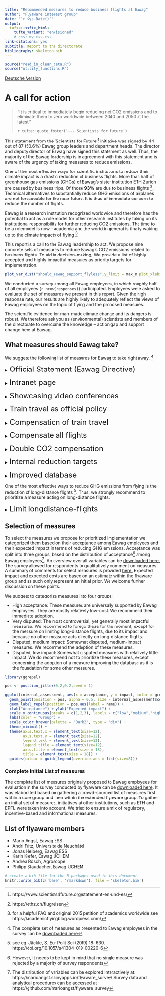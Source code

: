 ```yaml
---
title: "Recommended measures to reduce business flights at Eawag"
author: "Flyaware interest group"
date: "`r Sys.Date()`"
output:
  tufte::tufte_html:
    tufte_variant: "envisioned"
    # css: my_css.css
link-citations: yes
subtitle: Report to the directorate
bibliography: skeleton.bib
---
```

  
```r
source("read_in_clean_data.R")
source("utility_functions.R")
```

<a href="german_index.html">Deutsche Version</a>

# A call for action

> "It is critical to immediately begin reducing net CO2 emissions and to eliminate them to zero worldwide between 2040 and 2050 at the latest."
>
> `r tufte::quote_footer('--- Scientists for future')`

This statement from the ‘Scientists for Future’^[https://www.scientists4future.org/statement-en-und-es/]  initiative was signed by 44 out of 87 (50.6%) Eawag group leaders and department heads. The director and deputy director of Eawag have signed this statement as well. Thus, the majority of the Eawag leadership is in agreement with this statement and is aware of the urgency of taking measures to reduce emissions.

One of the most effective ways for scientific institutions to reduce their climate impact is a drastic reduction of business flights. More than half of greenhouse gas emissions (GHGs) of Eawag's sister institution ETH Zurich are caused by business trips. Of those **93%** are due to business flights ^[https://ethz.ch/flugreisen]. Technical alternatives to substantially reduce GHG emissions of airplanes are not foreseeable for the near future. It is thus of immediate concern to reduce the number of flights.

Eawag is a research institution recognized worldwide and therefore has the potential to act as a role model for other research institutes by taking on its institutional responsibility for further reducing CO2 emissions. The time to be a rolemodel is now - academia and the world in general is finally waking up to the climate impacts of flying ^[for a helpful FAQ and original 2015 petition of academics worldwide see https://academicflyingblog.wordpress.com/]

This report is a call to the Eawag leadership to act. We propose nine concrete sets of measures to reduce Eawag’s CO2 emissions related to business flights. To aid in decision-making, We provide a list of highly accepted and highly impactful measures as priority targets for implementation.

```r
plot_var_dist("should_eawag_support_flyless",y_limit = max_n,plot_xlabs = TRUE, plot_legend = FALSE, fill_var = "none", graph_title = "Eawag should support flying less")
```

We conducted a survey among all Eawag employees, in which roughly half of all employees (`r nrow(responses)`) participated. Employees were asked to evaluate the set of measures we present in this report. Given the high response rate, our results are highly likely to adequately reflect the views of Eawag employees on the topic of flying and the proposed measures.

The scientific evidence for man-made climate change and its dangers is robust. We therefore ask you as (environmental) scientists and members of the directorate to overcome the knowledge – action gap and support change here at Eawag.

## What measures should Eawag take?

We suggest the following list of measures for Eawag to take right away. ^[The complete set of measures as presented to Eawag employees in the survey can be <a href="static/complete_list_measures.pdf">downloaded here</a>]

<details>
  <summary> <font size="5"> Official Statement (Eawag Directive) </font> </summary>
  
  Eawag officially states that low-carbon transport (e.g. train) is preferred over high-carbon transport (e.g. flying) in an Eawag directive. 
  
</details> <p>

<details>
  <summary> <font size="5"> Intranet page </font> </summary>
  
  Eawag sets up an intranet page on climate friendly mobility. This webpage will provide useful information on:
  
  1. International train travel such as on booking platforms (e.g. loco2.com, trainline.com and interrail.eu) that facilitate the booking process of train tickets within Europe
  
  2. Video conference training 
  
  3. The compensation system of CO2 emissions from flying at Eawag
</details> <p>

<details>
  <summary> <font size="5"> Showcasing video conferences </font> </summary>
  
  Eawag promotes the videoconferencing technology by showcasing it during larger events, such as in Eawag seminars and conferences hosted at Eawag.
  
</details> <p>

<details>
  <summary> <font size="5"> Train travel as official policy </font> </summary>
  
  Eawag will recommend and state within the developed directive (see measure official statement) that flights to destinations that can be reached within 10 hours by train, or that can be reached using an overnight train option, should be avoided. The journey will be considered as working time.
  
</details> <p>

<details>
  <summary> <font size="5"> Compensation of train travel </font> </summary>
  
  Eawag officially states that low-carbon transport (e.g. train) is preferred over high-carbon transport (e.g. flying) in an Eawag directive. 
  
</details> <p>

<details>
  <summary> <font size="5"> Compensate all flights </font> </summary>
  
  All flights, independent of the funding source, are collected in the reporting database (see measure improved database). Hence, even flights paid for through external funding (e.g. invitations by other research institutes, universities etc.) - which haven’t previously been considered - will also be compensated.
  
</details> <p>

<details>
  <summary> <font size="5"> Double CO2 compensation </font> </summary>
  
  To further support climate friendly travel options, the CO2 compensation fee for all flights will be doubled.
  
</details> <p>

<details>
  <summary> <font size="5"> Internal reduction targets </font> </summary>
  
  After having established a database of mobility behavior over three years (see measure improved database) all departments are requested to set internal reduction targets, e.g. a reduction of 20-50% over the following five years compared to the collected three-year average.
  
</details> <p>

<details>
  <summary> <font size="5"> Improved database </font> </summary>
  
  The Eawag reporting database, which collects data on conference contributions, supervision of students etc., will be extended to collect data on mobility behavior. For each international business trip, information on the following will be collected: 
  
  1. Type of transportation used (flight, train, bus, etc.) 
  
  2. Purpose of business trip (conference, project meeting, etc.) 
  
  3. Points of departure and arrival  
    
</details> <p>

One of the most effective ways to reduce GHG emissions from flying is the reduction of long-distance flights ^[see eg. Jäckle, S. Eur Polit Sci (2019) 18: 630. https://doi.org/10.1057/s41304-019-00220-6]. Thus, we strongly recommend to prioritize a measure acting on long-distance flights.

<details>
  <summary> <font size="5"> Limit longdistance-flights </font> </summary>
  
  Overseas flights cause by far the largest amount of CO2 emissions among Eawag business flights. Therefore, Eawag will restrict the number of overseas flights (except for field work): 
  
  1. Group Leaders, Department Heads and the Directorate: 1 overseas flight within 2 years 
  
  2. PhD students and Postdocs: 1 overseas flight within PhD / Postdoc project period 
  
  3. Other staff: 1 overseas flight within 4 years (comparable to length of PhD project)
  
</details> <p>



## Selection of measures

To select the measures we propose for prioritized implementation we categorized them based on their acceptance among Eawag employees and their expected impact in terms of reducing GHG emissions. Acceptance was split into three groups, based on the distribution of acceptance^[However, it needs to be kept in mind that no single measure was rejected by a majority of survey respondents] among Eawag employees^[The distribution of variables can be explored interactively at: https://marioangst.shinyapps.io/flyaware_survey/ 
Survey data and analytical procedures can be accessed at https://github.com/marioangst/flyaware_survey]. An overview over all variables can be <a href="Viz_outputs/all_all_small_multiples.pdf">downloaded here.</a> The survey allowed for respondents to qualitatively comment on measures. A summary of comments for select measures is provided <a href="static/20191204_qualitative_highlights_flyaware.pdf">here.</a>
Expected impact and expected costs are based on an estimate within the flyaware group and as such only represent an initial prior. We welcome further discussion on these points.

We suggest to categorize measures into four groups:

- High acceptance: These measures are universally supported by Eawag employees. They are mostly relatively low-cost. We recommend their immediate adoption.
- Very disputed: The most controversial, yet generally most impactful measures. We recommend to forego these for the moment, except for the measure on limiting long-distance flights, due to its impact and because no other measure acts directly on long-distance flights.
- Disputed, medium impact: Somewhat disputed, medium-impact measures. We recommend the adoption of these measures.
- Disputed, low impact: Somewhat disputed measures with relatively little impact. We do recommend not to prioritize these measures, except concerning the adoption of a measure improving the database as it is the foundation for some other measures.

```r
library(ggrepel)

pos <- position_jitter(0.2,0.2,seed = 1)

ggplot(internal_assessment, aes(x = acceptance, y = impact, color = group)) +
  geom_point(position = pos, alpha = 0.5, size = internal_assessment$cost * 5) + 
  geom_label_repel(position = pos,aes(label = name)) +
  xlab("Acceptance") + ylab("Expected impact") +
  scale_y_continuous(breaks = c(1,2,3), labels = c("low","medium","high")) +
  labs(color = "Group") +
  scale_color_brewer(palette = "Dark2", type = "div") +
  theme_minimal() +
  theme(axis.text.x = element_text(size=12),
        axis.text.y = element_text(size=12),
        legend.text = element_text(size=12),
        legend.title = element_text(size=12),
        axis.title = element_text(size = 18),
        title = element_text(size = 18)) +
  guides(colour = guide_legend(override.aes = list(size=8)))
```

### Complete initial List of measures

The complete list of measures originally proposed to Eawag employees for evaluation in the survey conducted by flyaware can be <a href="static/complete_list_measures.pdf">downloaded here</a>. It was elaborated based on gathering a crowd-sourced list of measures first within a core group and then within the extended flyaware group. To gather an initial set of measures, initiatives at other institutions, such as ETH and EPFL were taken into account. We tried to ensure a mix of regulatory, incentive-based and informational measures.

## List of flyaware members

- Mario Angst, Eawag ESS
- Andri Fritz, Université de Neuchâtel
- Jonas Heiberg, Eawag ESS
- Karin Kiefer, Eawag UCHEM
- Andrea Rösch, Agroscope
- Philipp Staudacher, Eawag UCHEM


```r
# create a bib file for the R packages used in this document
knitr::write_bib(c('base', 'rmarkdown'), file = 'skeleton.bib')
```